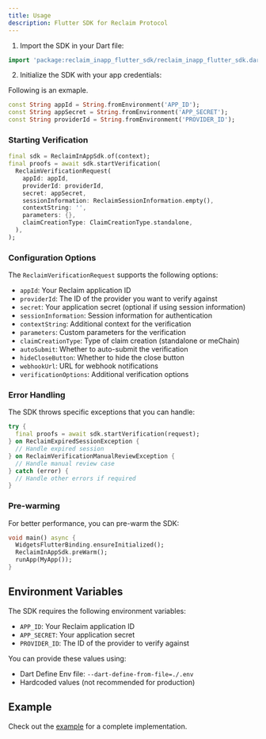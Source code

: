 ```yaml
---
title: Usage
description: Flutter SDK for Reclaim Protocol
---
```

1. Import the SDK in your Dart file:

```dart
import 'package:reclaim_inapp_flutter_sdk/reclaim_inapp_flutter_sdk.dart';
```

2. Initialize the SDK with your app credentials:

Following is an exmaple.

```dart
const String appId = String.fromEnvironment('APP_ID');
const String appSecret = String.fromEnvironment('APP_SECRET');
const String providerId = String.fromEnvironment('PROVIDER_ID');
```

### Starting Verification

```dart
final sdk = ReclaimInAppSdk.of(context);
final proofs = await sdk.startVerification(
  ReclaimVerificationRequest(
    appId: appId,
    providerId: providerId,
    secret: appSecret,
    sessionInformation: ReclaimSessionInformation.empty(),
    contextString: '',
    parameters: {},
    claimCreationType: ClaimCreationType.standalone,
  ),
);
```

### Configuration Options

The `ReclaimVerificationRequest` supports the following options:

- `appId`: Your Reclaim application ID
- `providerId`: The ID of the provider you want to verify against
- `secret`: Your application secret (optional if using session information)
- `sessionInformation`: Session information for authentication
- `contextString`: Additional context for the verification
- `parameters`: Custom parameters for the verification
- `claimCreationType`: Type of claim creation (standalone or meChain)
- `autoSubmit`: Whether to auto-submit the verification
- `hideCloseButton`: Whether to hide the close button
- `webhookUrl`: URL for webhook notifications
- `verificationOptions`: Additional verification options

### Error Handling

The SDK throws specific exceptions that you can handle:

```dart
try {
  final proofs = await sdk.startVerification(request);
} on ReclaimExpiredSessionException {
  // Handle expired session
} on ReclaimVerificationManualReviewException {
  // Handle manual review case
} catch (error) {
  // Handle other errors if required
}
```

### Pre-warming

For better performance, you can pre-warm the SDK:

```dart
void main() async {
  WidgetsFlutterBinding.ensureInitialized();
  ReclaimInAppSdk.preWarm();
  runApp(MyApp());
}
```
## Environment Variables

The SDK requires the following environment variables:

- `APP_ID`: Your Reclaim application ID
- `APP_SECRET`: Your application secret
- `PROVIDER_ID`: The ID of the provider to verify against

You can provide these values using:

- Dart Define Env file: `--dart-define-from-file=./.env`
- Hardcoded values (not recommended for production)

## Example

Check out the [example](example/lib/main.dart) for a complete implementation.
